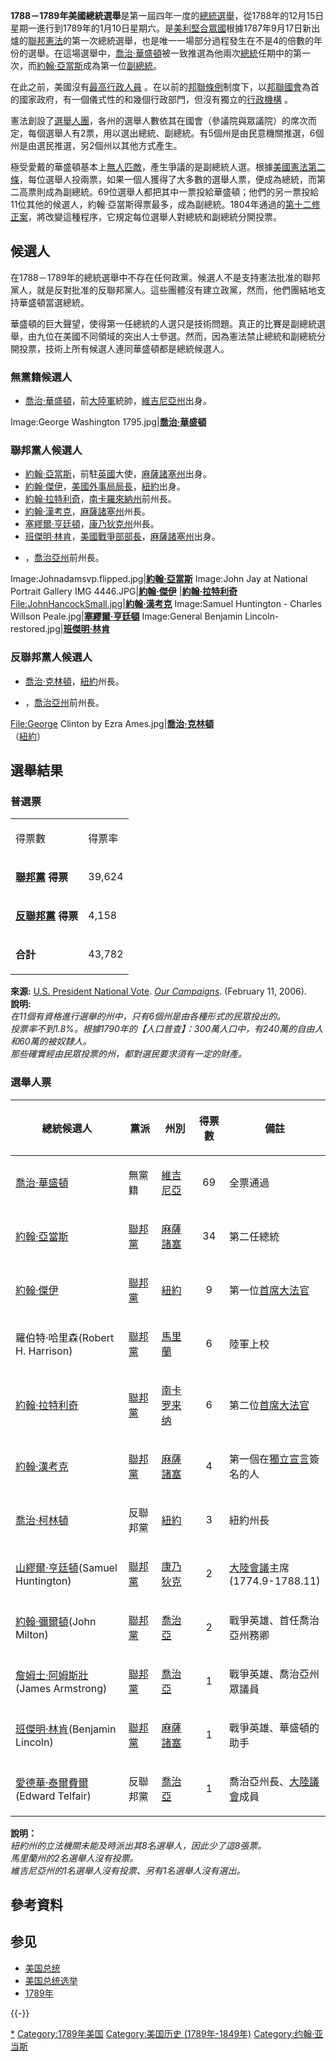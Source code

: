 {{Expand language|1=en|time=2020-09-22T08:34:19+00:00}}
{{noteTA
|G1=USState;
}}
{{Infobox Election
| election_name =1788－1789年美國總統選舉
| country = United States
| flag_year = 1777
| type = presidential
| ongoing = no
| previous_election =
| previous_year =
| next_election = 1792年美國總統選舉
| next_year = 1792
| election_date = 1788年12月15日－1789年1月10日
| image1 = [[File:Gilbert_Stuart_Williamstown_Portrait_of_George_Washington.jpg|200px]]
| nominee1 = '''[[喬治·華盛頓|喬治·華盛頓]]'''
| party1 = [[無黨籍|無黨籍]]
| home_state1 = [[維吉尼亞州|維吉尼亞州]]
| electoral_vote1 = '''69'''
| states_carried1 = '''10'''
| popular_vote1 = '''38,818'''
| percentage1 = '''100%'''
| map_image = ElectoralCollege1789.svg
| map_size = 300px
| map_caption = 總統選舉結果圖。數字代表分配給每個州的選舉人票的數量。（註：北卡羅來納州和羅德島州尚未批准憲法，紐約的立法機關呈現膠著，佛蒙特州當時是[[佛蒙特共和國|一個未被承認的國家]]。）
| title = 總統
| before_election = 無（由[[美國憲法|美國憲法]]所創建的職位）
| before_party =
| after_election = [[喬治·華盛頓|喬治·華盛頓]]
| after_party = [[無黨籍|無黨籍]]
}}
'''1788－1789年美國總統選舉'''是第一屆四年一度的[[美國總統選舉|總統選舉]]，從1788年的12月15日星期一進行到1789年的1月10日星期六。是[[美利堅合眾國|美利堅合眾國]]根據1787年9月17日新出爐的[[聯邦憲法|聯邦憲法]]的第一次總統選舉，也是唯一一場部分過程發生在不是4的倍數的年份的選舉。在這場選舉中，[[喬治·華盛頓|喬治·華盛頓]]被一致推選為他兩次[[美國總統|總統]]任期中的第一次，而[[約翰·亞當斯|約翰·亞當斯]]成為第一位[[美國副總統|副總統]]。

在此之前，美國沒有[[行政機構|最高行政人員]] {{sfn|Ellis|1999|p=1}}。在以前的[[邦聯條例|邦聯條例]]制度下，以[[邦聯議會_(美國)|邦聯國會]]為首的國家政府，有一個儀式性的{{link-en|會議主席|President of the Continental Congress}}和幾個行政部門，但沒有獨立的[[美國聯邦行政部門|行政機構]] {{sfn|Ellis|1999|p=2}}。

憲法創設了[[選舉人團|選舉人團]]，各州的選舉人數依其在國會（參議院與眾議院）的席次而定，每個選舉人有2票，用以選出總統、副總統。有5個州是由民意機關推選，6個州是由選民推選，另2個州以其他方式產生。

極受愛戴的華盛頓基本上[[輕易取勝|無人匹敵]]，產生爭議的是副總統人選。根據[[美國憲法第二條|美國憲法第二條]]，每位選舉人投兩票，如果一個人獲得了大多數的選舉人票，便成為總統，而第二高票則成為副總統。69位選舉人都把其中一票投給華盛頓；他們的另一票投給11位其他的候選人，約翰·亞當斯得票最多，成為副總統。1804年通過的[[美國憲法第十二修正案|第十二修正案]]，將改變這種程序，它規定每位選舉人對總統和副總統分開投票。

==候選人==
在1788－1789年的總統選舉中不存在任何政黨。候選人不是支持憲法批准的聯邦黨人，就是反對批准的反聯邦黨人。這些團體沒有建立政黨，然而，他們團結地支持華盛頓當選總統。

華盛頓的巨大聲望，使得第一任總統的人選只是技術問題。真正的比賽是副總統選舉，由九位在美國不同領域的突出人士參選。然而，因為憲法禁止總統和副總統分開投票，技術上所有候選人連同華盛頓都是總統候選人。

===無黨籍候選人===
* [[喬治·華盛頓|喬治·華盛頓]]，前[[大陸軍|大陸軍]]統帥，[[維吉尼亞州|維吉尼亞州]]出身。

<gallery>
Image:George Washington 1795.jpg|'''[[喬治·華盛頓|喬治·華盛頓]]'''
</gallery>

===聯邦黨人候選人===
*[[約翰·亞當斯|約翰·亞當斯]]，前駐[[英國|英國]]大使，[[麻薩諸塞州|麻薩諸塞州]]出身。
*[[約翰·傑伊|約翰·傑伊]]，[[美國外事局局長|美國外事局局長]]，[[紐約|紐約]]出身。
*[[約翰·拉特利奇|約翰·拉特利奇]]，[[南卡羅來納州|南卡羅來納州]]前州長。
* [[約翰·漢考克|約翰·漢考克]]，[[麻薩諸塞州|麻薩諸塞州]]州長。
* [[塞繆爾·亨廷頓_(康乃狄克州州長)|塞繆爾·亨廷頓]]，[[康乃狄克州|康乃狄克州]]州長。
* [[班傑明·林肯|班傑明·林肯]]，[[美國戰爭部部長|美國戰爭部部長]]，[[麻薩諸塞州|麻薩諸塞州]]出身。
* {{link-en|愛德華·特爾費爾|Edward Telfair}}，[[喬治亞州|喬治亞州]]前州長。

<gallery>
Image:Johnadamsvp.flipped.jpg|'''[[約翰·亞當斯|約翰·亞當斯]]'''
Image:John Jay at National Portrait Gallery IMG 4446.JPG|'''[[約翰·傑伊|約翰·傑伊]]'''
|'''[[約翰·拉特利奇|約翰·拉特利奇]]'''
File:JohnHancockSmall.jpg|'''[[約翰·漢考克|約翰·漢考克]]'''
Image:Samuel Huntington - Charles Willson Peale.jpg|'''[[塞繆爾·亨廷頓_(康乃狄克州州長)|塞繆爾·亨廷頓]]'''
Image:General Benjamin Lincoln-restored.jpg|'''[[班傑明·林肯|班傑明·林肯]]'''
</gallery>

===反聯邦黨人候選人===
* [[喬治·克林頓|喬治·克林頓]]，[[紐約|紐約]]州長。
* {{link-en|愛德華·特爾費爾|Edward Telfair}}，[[喬治亞州|喬治亞州]]前州長。

<gallery>
File:George Clinton by Ezra Ames.jpg|'''[[喬治·克林頓|喬治·克林頓]]'''<br>（[[紐約|紐約]]）
</gallery>

==選舉結果==

===普選票===
{| class="wikitable" style=text-align:right
|-
! rowspan=2 |
! colspan=2 |
|-
! 得票數
! 得票率
|-
| align=left | '''[[美國聯邦黨|聯邦黨]] 得票'''
| 39,624
| 90.5%
|-
| align=left | '''[[反聯邦黨|反聯邦黨]] 得票'''
| 4,158
| 9.5%
|-
|align=left | '''合計'''
| 43,782
| 100.0%
|}
'''來源:''' [http://www.ourcampaigns.com/RaceDetail.html?RaceID=59542 U.S. President National Vote]{{Wayback|url=http://www.ourcampaigns.com/RaceDetail.html?RaceID=59542 |date=20201127104017 }}. ''[http://www.ourcampaigns.com/ Our Campaigns]{{Wayback|url=http://www.ourcampaigns.com/ |date=20201130232817 }}''. (February 11, 2006).<br />
'''說明:'''<br />
{{small|(a)}} ''在11個有資格進行選舉的州中，只有6個州是由各種形式的民眾投出的。''<br />
{{small|(b)}} ''投票率不到1.8%。根據1790年的【人口普查】：300萬人口中，有240萬的自由人和60萬的被奴隸人。''<br />
{{small|(c)}} ''那些確實經由民眾投票的州，都對選民要求須有一定的財產。''

===選舉人票===
{| class="wikitable"
|-
! 總統候選人 !! 黨派 !! 州別 !! 得票數 !! 備註
|-
| [[喬治·華盛頓|喬治·華盛頓]] || 無黨籍 || [[維吉尼亞|維吉尼亞]] || <DIV style="text-align:center;">69</DIV> || 全票通過
|-
| [[約翰·亞當斯|約翰·亞當斯]] || [[聯邦黨|聯邦黨]] || [[麻薩諸塞|麻薩諸塞]] ||<DIV style="text-align:center;"> 34 </DIV>||第二任總統
|-
| [[約翰·傑伊|約翰·傑伊]] || [[聯邦黨|聯邦黨]] || [[紐約|紐約]] ||<DIV style="text-align:center;">9</DIV> || 第一位[[美國首席大法官|首席大法官]]
|-
| 羅伯特·哈里森(Robert H. Harrison) || [[聯邦黨|聯邦黨]] || [[馬里蘭|馬里蘭]] ||<DIV style="text-align:center;"> 6 </DIV>||陸軍上校
|-
| [[約翰·拉特利奇|約翰·拉特利奇]] || [[聯邦黨|聯邦黨]] || [[南卡罗来纳|南卡罗来纳]] || <DIV style="text-align:center;">6 </DIV>|| 第二位[[美國首席大法官|首席大法官]]
|-
| [[約翰·漢考克|約翰·漢考克]] || [[聯邦黨|聯邦黨]] || [[麻薩諸塞|麻薩諸塞]] || <DIV style="text-align:center;">4</DIV> || 第一個在[[獨立宣言|獨立宣言]]簽名的人
|-
| [[喬治·柯林頓|喬治·柯林頓]] || 反聯邦黨 || [[紐約|紐約]] || <DIV style="text-align:center;">3 </DIV> ||紐約州長
|-
| [[山繆爾·亨廷頓|山繆爾·亨廷頓]](Samuel Huntington) || [[聯邦黨|聯邦黨]] || [[康乃狄克|康乃狄克]] || <DIV style="text-align:center;">2 </DIV> ||[[大陸會議|大陸會議]]主席(1774.9-1788.11)
|-
| [[約翰·彌爾頓|約翰·彌爾頓]](John Milton) || [[聯邦黨|聯邦黨]] || [[喬治亞|喬治亞]]|| <DIV style="text-align:center;">2 </DIV> ||戰爭英雄、首任喬治亞州務卿
|-
| [[詹姆士·阿姆斯壯|詹姆士·阿姆斯壯]](James Armstrong)|| [[聯邦黨|聯邦黨]] || [[喬治亞|喬治亞]] || <DIV style="text-align:center;">1 </DIV> ||戰爭英雄、喬治亞州眾議員
|-
| [[班傑明·林肯|班傑明·林肯]](Benjamin Lincoln) || [[聯邦黨|聯邦黨]] || [[麻薩諸塞|麻薩諸塞]] || <DIV style="text-align:center;">1 </DIV> || 戰爭英雄、華盛頓的助手
|-
| [[愛德華·泰爾費爾|愛德華·泰爾費爾]](Edward Telfair) || 反聯邦黨 || [[喬治亞|喬治亞]] || <DIV style="text-align:center;">1 </DIV> || 喬治亞州長、[[大陸議會|大陸議會]]成員
|}

'''說明：'''<br />
{{sup|(d)}} ''紐約州的立法機關未能及時派出其8名選舉人，因此少了這8張票。''<br />
{{sup|(e)}} ''馬里蘭州的2名選舉人沒有投票。''<br />
{{sup|(f)}} ''維吉尼亞州的1名選舉人沒有投票、另有1名選舉人沒有選出。''

==參考資料==
{{reflist}}

== 参见 ==
* [[美国总统|美国总统]]
* [[美国总统选举|美国总统选举]]
* [[1789年|1789年]]

{{-}}
{{Uspresidentialelections}}

[[Category:1789年美國總統選舉|*]]
[[Category:1789年美国|Category:1789年美国]]
[[Category:美国历史_(1789年-1849年)|Category:美国历史 (1789年-1849年)]]
[[Category:约翰·亚当斯|Category:约翰·亚当斯]]